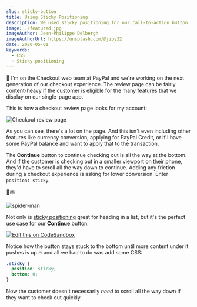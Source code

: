```yaml
---
slug: sticky-button
title: Using Sticky Positioning
description: We used sticky positioning for our call-to-action button
image: ./featured.jpg
imageAuthor: Jean-Philippe Delbergh
imageAuthorUrl: https://unsplash.com/@jipy32
date: 2020-05-01
keywords:
  - CSS
  - Sticky positioning
---
```


🛒 I'm on the Checkout web team at PayPal and we're working on the next generation of
our checkout experience. The review page can be fairly content-heavy if the
customer is eligible for the many features that we display on our single-page
app.

This is how a checkout review page looks for my account:

![Checkout review page](./long.png)

As you can see, there's a lot on the page. And this isn't even including other
features like currency conversion, applying for PayPal Credit, or if I have some
PayPal balance and want to apply that to the transaction.

The **Continue** button to continue checking out is all the way at the bottom. And
if the customer is checking out in a smaller viewport on their phone, they'd
have to scroll all the way down to continue. Adding any friction during a
checkout experience is asking for lower conversion. Enter `position: sticky`.

🎉🕸

![spider-man](https://media1.giphy.com/media/E0g75JYAx0BjAFSNjY/giphy.gif?cid=ecf05e472de1b9072426a5a1b031990516e32e382f240741&rid=giphy.gif)

Not only is [sticky
positioning](https://developer.mozilla.org/en-US/docs/Web/CSS/position#Sticky_positioning)
great for heading in a list, but it's the perfect use case for our **Continue** button.

<StickyButton />

[![Edit this on CodeSandbox](https://codesandbox.io/static/img/play-codesandbox.svg)](https://codesandbox.io/s/sticky-positioning-v7x6j?fontsize=14&hidenavigation=1&theme=dark)

Notice how the button stays stuck to the bottom until more content under it
pushes is up 🔥 and all we had to do was add some CSS:

```CSS
.sticky {
  position: sticky;
  bottom: 0;
}
```

Now the customer doesn't necessarily _need_ to scroll all the way down if they
want to check out quickly.
